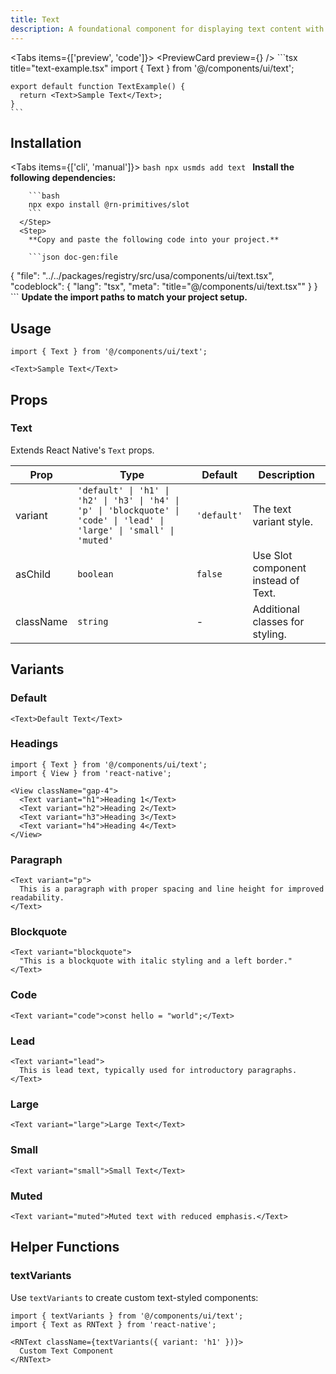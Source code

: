 ```yaml
---
title: Text
description: A foundational component for displaying text content with consistent styling.
---
```



<Tabs items={['preview', 'code']}>
  <Tab value="preview">
    <PreviewCard preview={<TextPreview />} />
  </Tab>
  <Tab value="code">
    ```tsx title="text-example.tsx"
    import { Text } from '@/components/ui/text';

    export default function TextExample() {
      return <Text>Sample Text</Text>;
    }
    ```
  </Tab>
</Tabs>

## Installation

<Tabs items={['cli', 'manual']}>
  <Tab value="cli">
    ```bash
    npx usmds add text
    ```
  </Tab>
  <Tab value="manual">
    <Steps>
      <Step>
        **Install the following dependencies:**

        ```bash
        npx expo install @rn-primitives/slot
        ```
      </Step>
      <Step>
        **Copy and paste the following code into your project.**

        ```json doc-gen:file
{
  "file": "../../packages/registry/src/usa/components/ui/text.tsx",
  "codeblock": {
    "lang": "tsx",
    "meta": "title=\"@/components/ui/text.tsx\""
  }
}
        ```
      </Step>
      <Step>
        **Update the import paths to match your project setup.**
      </Step>
    </Steps>
  </Tab>
</Tabs>

## Usage

```tsx
import { Text } from '@/components/ui/text';

<Text>Sample Text</Text>
```

## Props

### Text

Extends React Native's `Text` props.

| Prop | Type | Default | Description |
|------|------|---------|-------------|
| variant | `'default' \| 'h1' \| 'h2' \| 'h3' \| 'h4' \| 'p' \| 'blockquote' \| 'code' \| 'lead' \| 'large' \| 'small' \| 'muted'` | `'default'` | The text variant style. |
| asChild | `boolean` | `false` | Use Slot component instead of Text. |
| className | `string` | - | Additional classes for styling. |

## Variants

### Default

```tsx
<Text>Default Text</Text>
```

### Headings

```tsx
import { Text } from '@/components/ui/text';
import { View } from 'react-native';

<View className="gap-4">
  <Text variant="h1">Heading 1</Text>
  <Text variant="h2">Heading 2</Text>
  <Text variant="h3">Heading 3</Text>
  <Text variant="h4">Heading 4</Text>
</View>
```

### Paragraph

```tsx
<Text variant="p">
  This is a paragraph with proper spacing and line height for improved readability.
</Text>
```

### Blockquote

```tsx
<Text variant="blockquote">
  "This is a blockquote with italic styling and a left border."
</Text>
```

### Code

```tsx
<Text variant="code">const hello = "world";</Text>
```

### Lead

```tsx
<Text variant="lead">
  This is lead text, typically used for introductory paragraphs.
</Text>
```

### Large

```tsx
<Text variant="large">Large Text</Text>
```

### Small

```tsx
<Text variant="small">Small Text</Text>
```

### Muted

```tsx
<Text variant="muted">Muted text with reduced emphasis.</Text>
```


## Helper Functions

### textVariants

Use `textVariants` to create custom text-styled components:

```tsx
import { textVariants } from '@/components/ui/text';
import { Text as RNText } from 'react-native';

<RNText className={textVariants({ variant: 'h1' })}>
  Custom Text Component
</RNText>
```
